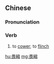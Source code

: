 {{also|畏缩}}
==Chinese==
{{zh-forms|s=畏缩|alt=蝟縮}}

===Pronunciation===
{{zh-pron
|m=wèisuō
|c=wai3 suk1
|mn=qz,xm:ùi-sok/tw,zz:ùi-siok
|cat=v
}}

===Verb===
{{zh-verb}}

# to [[cower]]; to [[flinch]]

[[hu:畏縮]]
[[mg:畏縮]]
